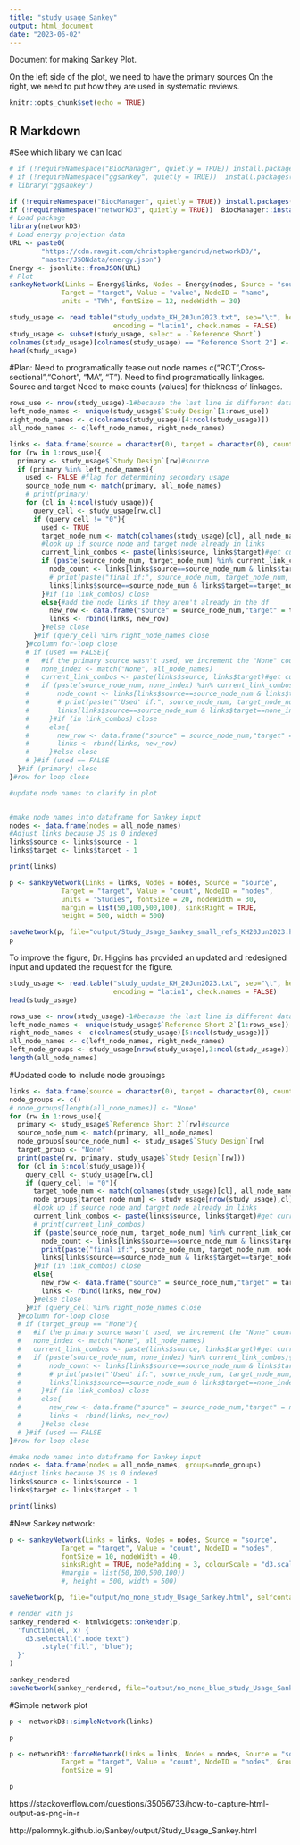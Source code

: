 ```yaml
---
title: "study_usage_Sankey"
output: html_document
date: "2023-06-02"
---
```


Document for making Sankey Plot.

On the left side of the plot, we need to have the primary sources
On the right, we need to put how they are used in systematic reviews.


```r
knitr::opts_chunk$set(echo = TRUE)
```

## R Markdown
#See which libary we can load
```r
# if (!requireNamespace("BiocManager", quietly = TRUE)) install.packages("BiocManager")
# if (!requireNamespace("ggsankey", quietly = TRUE))  install.packages("ggsankey")
# library("ggsankey")
```


```r
if (!requireNamespace("BiocManager", quietly = TRUE)) install.packages("BiocManager")
if (!requireNamespace("networkD3", quietly = TRUE))  BiocManager::install("networkD3")
# Load package
library(networkD3)
# Load energy projection data
URL <- paste0(
        "https://cdn.rawgit.com/christophergandrud/networkD3/",
        "master/JSONdata/energy.json")
Energy <- jsonlite::fromJSON(URL)
# Plot
sankeyNetwork(Links = Energy$links, Nodes = Energy$nodes, Source = "source",
             Target = "target", Value = "value", NodeID = "name",
             units = "TWh", fontSize = 12, nodeWidth = 30)
```

```r
study_usage <- read.table("study_update_KH_20Jun2023.txt", sep="\t", header = T,
                          encoding = "latin1", check.names = FALSE)
study_usage <- subset(study_usage, select = -`Reference Short`)
colnames(study_usage)[colnames(study_usage) == "Reference Short 2"] <- "Reference Short"
head(study_usage)
```
#Plan:
Need to programatically tease out node names c("RCT",Cross-sectional","Cohort", "MA", "T").
Need to find programatically linkages.
  Source and target
Need to make counts (values) for thickness of linkages.

```r
rows_use <- nrow(study_usage)-1#because the last line is different data
left_node_names <- unique(study_usage$`Study Design`[1:rows_use])
right_node_names <- c(colnames(study_usage)[4:ncol(study_usage)])
all_node_names <- c(left_node_names, right_node_names)

links <- data.frame(source = character(0), target = character(0), count = integer(0))
for (rw in 1:rows_use){
  primary <- study_usage$`Study Design`[rw]#source
  if (primary %in% left_node_names){
    used <- FALSE #flag for determining secondary usage
    source_node_num <- match(primary, all_node_names)
    # print(primary)
    for (cl in 4:ncol(study_usage)){
      query_cell <- study_usage[rw,cl]
      if (query_cell != "0"){
        used <- TRUE
        target_node_num <- match(colnames(study_usage)[cl], all_node_names)#match returns index
        #look up if source node and target node already in links
        current_link_combos <- paste(links$source, links$target)#get current combos
        if (paste(source_node_num, target_node_num) %in% current_link_combos){
          node_count <- links[links$source==source_node_num & links$target==target_node_num, "count"]
          # print(paste("final if:", source_node_num, target_node_num, node_count))
          links[links$source==source_node_num & links$target==target_node_num, "count"] <- node_count + 1
        }#if (in link_combos) close
        else{#add the node links if they aren't already in the df
          new_row <- data.frame("source" = source_node_num,"target" = target_node_num,"count" = 1)
          links <- rbind(links, new_row)
        }#else close
      }#if (query_cell %in% right_node_names close
    }#column for-loop close
    # if (used == FALSE){
    #   #if the primary source wasn't used, we increment the "None" count
    #   none_index <- match("None", all_node_names)
    #   current_link_combos <- paste(links$source, links$target)#get current combos
    #   if (paste(source_node_num, none_index) %in% current_link_combos){
    #       node_count <- links[links$source==source_node_num & links$target==none_index, "count"]
    #       # print(paste("'Used' if:", source_node_num, target_node_num, node_count))
    #       links[links$source==source_node_num & links$target==none_index, "count"] <- node_count + 1
    #     }#if (in link_combos) close
    #     else{
    #       new_row <- data.frame("source" = source_node_num,"target" = none_index,"count" = 1)
    #       links <- rbind(links, new_row)
    #     }#else close
    # }#if (used == FALSE
  }#if (primary) close
}#row for loop close

#update node names to clarify in plot


#make node names into dataframe for Sankey input
nodes <- data.frame(nodes = all_node_names)
#Adjust links because JS is 0 indexed
links$source <- links$source - 1
links$target <- links$target - 1

print(links)
```

```r
p <- sankeyNetwork(Links = links, Nodes = nodes, Source = "source",
             Target = "target", Value = "count", NodeID = "nodes",
             units = "Studies", fontSize = 20, nodeWidth = 30, 
             margin = list(50,100,500,100), sinksRight = TRUE,
             height = 500, width = 500)

saveNetwork(p, file="output/Study_Usage_Sankey_small_refs_KH20Jun2023.html", selfcontained = TRUE)
p

```

To improve the figure, Dr. Higgins has provided an updated and redesigned input and updated the request for the figure.

```r
study_usage <- read.table("study_update_KH_20Jun2023.txt", sep="\t", header = T,
                          encoding = "latin1", check.names = FALSE)
head(study_usage)
```

```r
rows_use <- nrow(study_usage)-1#because the last line is different data
left_node_names <- unique(study_usage$`Reference Short 2`[1:rows_use])
right_node_names <- c(colnames(study_usage)[5:ncol(study_usage)])
all_node_names <- c(left_node_names, right_node_names)
left_node_groups <- study_usage[nrow(study_usage),3:ncol(study_usage)]
length(all_node_names)
```

#Updated code to include node groupings
```r
links <- data.frame(source = character(0), target = character(0), count = integer(0))
node_groups <- c()
# node_groups[length(all_node_names)] <- "None"
for (rw in 1:rows_use){
  primary <- study_usage$`Reference Short 2`[rw]#source
  source_node_num <- match(primary, all_node_names)
  node_groups[source_node_num] <- study_usage$`Study Design`[rw]
  target_group <- "None"
  print(paste(rw, primary, study_usage$`Study Design`[rw]))
  for (cl in 5:ncol(study_usage)){
    query_cell <- study_usage[rw,cl]
    if (query_cell != "0"){
      target_node_num <- match(colnames(study_usage)[cl], all_node_names)#match returns index of matching var
      node_groups[target_node_num] <- study_usage[nrow(study_usage),cl]
      #look up if source node and target node already in links
      current_link_combos <- paste(links$source, links$target)#get current combos
      # print(current_link_combos)
      if (paste(source_node_num, target_node_num) %in% current_link_combos){
        node_count <- links[links$source==source_node_num & links$target==target_node_num, "count"]
        print(paste("final if:", source_node_num, target_node_num, node_count))
        links[links$source==source_node_num & links$target==target_node_num, "count"] <- node_count + 1
      }#if (in link_combos) close
      else{
        new_row <- data.frame("source" = source_node_num,"target" = target_node_num,"count" = 1)
        links <- rbind(links, new_row)
      }#else close
    }#if (query_cell %in% right_node_names close
  }#column for-loop close
  # if (target_group == "None"){
  #   #if the primary source wasn't used, we increment the "None" count
  #   none_index <- match("None", all_node_names)
  #   current_link_combos <- paste(links$source, links$target)#get current combos
  #   if (paste(source_node_num, none_index) %in% current_link_combos){
  #       node_count <- links[links$source==source_node_num & links$target==none_index, "count"]
  #       # print(paste("'Used' if:", source_node_num, target_node_num, node_count))
  #       links[links$source==source_node_num & links$target==none_index, "count"] <- node_count + 1
  #     }#if (in link_combos) close
  #     else{
  #       new_row <- data.frame("source" = source_node_num,"target" = none_index,"count" = 1)
  #       links <- rbind(links, new_row)
  #     }#else close
  # }#if (used == FALSE
}#row for loop close

#make node names into dataframe for Sankey input
nodes <- data.frame(nodes = all_node_names, groups=node_groups)
#Adjust links because JS is 0 indexed
links$source <- links$source - 1
links$target <- links$target - 1

print(links)
```


#New Sankey network:
```r

p <- sankeyNetwork(Links = links, Nodes = nodes, Source = "source",
             Target = "target", Value = "count", NodeID = "nodes",
             fontSize = 10, nodeWidth = 40,
             sinksRight = TRUE, nodePadding = 3, colourScale = "d3.scaleOrdinal(d3.schemeCategory10)")
             #margin = list(50,100,500,100))
             #, height = 500, width = 500)

saveNetwork(p, file="output/no_none_study_Usage_Sankey.html", selfcontained = TRUE)

# render with js
sankey_rendered <- htmlwidgets::onRender(p,
  'function(el, x) {
    d3.selectAll(".node text")
        .style("fill", "blue");
  }'
)

sankey_rendered
saveNetwork(sankey_rendered, file="output/no_none_blue_study_Usage_Sankey.html",selfcontained = TRUE)

```
#Simple network plot





```r
p <- networkD3::simpleNetwork(links)

p
```

```r
p <- networkD3::forceNetwork(Links = links, Nodes = nodes, Source = "source",
             Target = "target", Value = "count", NodeID = "nodes", Group = "groups",
             fontSize = 9)

p
```





https://stackoverflow.com/questions/35056733/how-to-capture-html-output-as-png-in-r

http://palomnyk.github.io/Sankey/output/Study_Usage_Sankey.html


